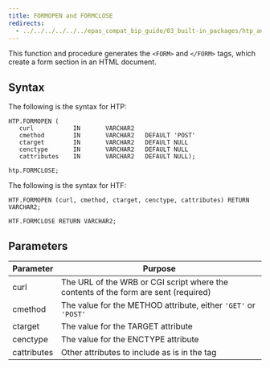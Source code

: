 ```yaml
---
title: FORMOPEN and FORMCLOSE
redirects:
  - ../../../../../../epas_compat_bip_guide/03_built-in_packages/htp_and_htf/formopen_and_formclose #generated for docs/epas/reorg-role-use-case-mode
---
```


This function and procedure generates the `<FORM>` and `</FORM>` tags, which create a form section in an HTML document.

## Syntax

The following is the syntax for HTP:

```
HTP.FORMOPEN (
   curl           IN       VARCHAR2
   cmethod        IN       VARCHAR2   DEFAULT 'POST'
   ctarget        IN       VARCHAR2   DEFAULT NULL
   cenctype       IN       VARCHAR2   DEFAULT NULL
   cattributes    IN       VARCHAR2   DEFAULT NULL);

htp.FORMCLOSE;
```

The following is the syntax for HTF:

```
HTF.FORMOPEN (curl, cmethod, ctarget, cenctype, cattributes) RETURN VARCHAR2;

HTF.FORMCLOSE RETURN VARCHAR2;
```

## Parameters

| Parameter | Purpose  |
| --------- | -------- |
| curl | The URL of the WRB or CGI script where the contents of the form are sent (required) |
| cmethod | The value for the METHOD attribute, either `'GET'` or `'POST'` |
| ctarget | The value for the TARGET attribute |
| cenctype | The value for the ENCTYPE attribute |
| cattributes | Other attributes to include as is in the tag |
